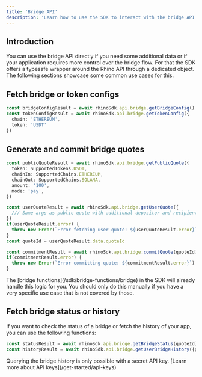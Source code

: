 ```yaml
---
title: 'Bridge API'
description: 'Learn how to use the SDK to interact with the bridge API directly.'
---
```


## Introduction

You can use the bridge API directly if you need some additional data or if your application requires more control over the bridge flow. For that the SDK offers a typesafe wrapper around the Rhino API through a dedicated object. The following sections showcase some common use cases for this.


## Fetch bridge or token configs

```typescript
const bridgeConfigResult = await rhinoSdk.api.bridge.getBridgeConfig()
const tokenConfigResult = await rhinoSdk.api.bridge.getTokenConfig({
  chain: 'ETHEREUM',
  token: 'USDT'
})
```


## Generate and commit bridge quotes

```typescript
const publicQuoteResult = await rhinoSdk.api.bridge.getPublicQuote({
  token: SupportedTokens.USDT,
  chainIn: SupportedChains.ETHEREUM,
  chainOut: SupportedChains.SOLANA,
  amount: '100',
  mode: 'pay',
})

const userQuoteResult = await rhinoSdk.api.bridge.getUserQuote({
  /// Same args as public quote with additional depositor and recipient address added
})
if(userQuoteResult.error) {
  throw new Error(`Error fetching user quote: ${userQuoteResult.error}`)
}
const quoteId = userQuoteResult.data.quoteId

const commitmentResult = await rhinoSdk.api.bridge.commitQuote(quoteId)
if(commitmentResult.error) {
  throw new Error(`Error committing quote: ${commitmentResult.error}`)
}
```

<Note>
The [bridge functions](/sdk/bridge-functions/bridge) in the SDK will already handle this logic for you. You should only do this manually if you have a very specific use case that is not covered by those.
</Note>

## Fetch bridge status or history

If you want to check the status of a bridge or fetch the history of your app, you can use the following functions:

```typescript
const statusResult = await rhinoSdk.api.bridge.getBridgeStatus(quoteId)
const historyResult = await rhinoSdk.api.bridge.getUserBridgeHistory({page: 1, limit: 10 })
```

<Warning>
Querying the bridge history is only possible with a secret API key. [Learn more about API keys](/get-started/api-keys)
</Warning>
